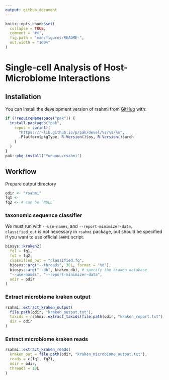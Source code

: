 ```yaml
---
output: github_document
---
```


<!-- README.md is generated from README.Rmd. Please edit that file -->

```r
knitr::opts_chunk$set(
  collapse = TRUE,
  comment = "#>",
  fig.path = "man/figures/README-",
  out.width = "100%"
)
```

# Single-cell Analysis of Host-Microbiome Interactions

<!-- badges: start -->
<!-- badges: end -->

## Installation

You can install the development version of rsahmi from [GitHub](https://github.com/) with:

```r
if (!requireNamespace("pak")) {
  install.packages("pak",
    repos = sprintf(
      "https://r-lib.github.io/p/pak/devel/%s/%s/%s",
      .Platform$pkgType, R.Version()$os, R.Version()$arch
    )
  )
}
pak::pkg_install("Yunuuuu/rsahmi")
```

## Workflow
Prepare output directory
```r
odir <- "rsahmi"
fq1 <- 
fq2 <- # can be `NULL`
```


### taxonomic sequence classifier 
We must run with `--use-names`, and `--report-minimizer-data`, `classified_out`
is not necessary in `rsahmi` package, but should be specified if you want to use
official `SAHMI` script.

```r
biosys::kraken2(
  fq1 = fq1, 
  fq2 = fq2,
  classified_out = "classified.fq",
  biosys::arg("--threads", 30L, format = "%d"),
  biosys::arg("--db", kraken_db), # specify the kraken database
  "--use-names", "--report-minimizer-data",
  odir = odir
)
```

### Extract microbiome kraken output
```r
rsahmi::extract_kraken_output(
  file.path(odir, "kraken_output.txt"),
  taxids = rsahmi::extract_taxids(file.path(odir, "kraken_report.txt")),
  dir = odir
)
```

### Extract microbiome kraken reads
```r
rsahmi::extract_kraken_reads(
  kraken_out = file.path(odir, "kraken_microbiome_output.txt"),
  reads = c(fq1, fq2),
  odir = odir,
  threads = 10L
)
```
